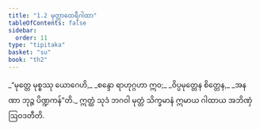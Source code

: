 ```yaml
---
title: "1.2 မုတ္တာထေရီဂါထာ"
tableOfContents: false
sidebar:
  order: 11
type: "tipitaka"
basket: "su"
book: "th2"
---
```



<DynamicBreadcrumb />

<Division number="2" book="th2">

<Paragraph number="4" type="verses" book="th2">
_“မုတ္တေ မုစ္စဿု ယောဂေဟိ,_  
_စန္ဒော ရာဟုဂ္ဂဟာ ဣဝ;_  
_ဝိပ္ပမုတ္တေန စိတ္တေန,_  
_အနဏာ ဘုဉ္ဇ ပိဏ္ဍကန်”တိ._  

</Paragraph>

<Paragraph number="5" book="th2">
ဣတ္ထံ သုဒံ ဘဂဝါ မုတ္တံ သိက္ခမာနံ ဣမာယ ဂါထာယ အဘိဏှံ ဩဝဒတီတိ.
</Paragraph>
</Division>